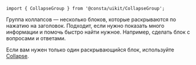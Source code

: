 
```tsx
import { CollapseGroup } from '@consta/uikit/CollapseGroup';
```

Группа коллапсов — несколько блоков, которые раскрываются по нажатию на заголовок. Подходит, если нужно показать много информации и помочь быстро найти нужное. Например, сделать блок с вопросами и ответами.

Если вам нужен только один раскрывающийся блок, используйте [Collapse](##LIBS.STAND/stand:uikit--components--collapse--stable).

<CollapseGroupExampleSimple />
